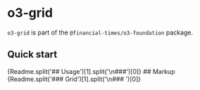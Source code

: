 
<Meta title="Internal/o3-foundation/o3-grid/Readme" />

# o3-grid
`o3-grid` is part of the `@financial-times/o3-foundation` package.

## Quick start
<Markdown>
	{Readme.split('## Usage')[1].split('\n###')[0]}
</Markdown>
## Markup
<Markdown>
	{Readme.split('### Grid')[1].split('\n### ')[0]}
</Markdown>